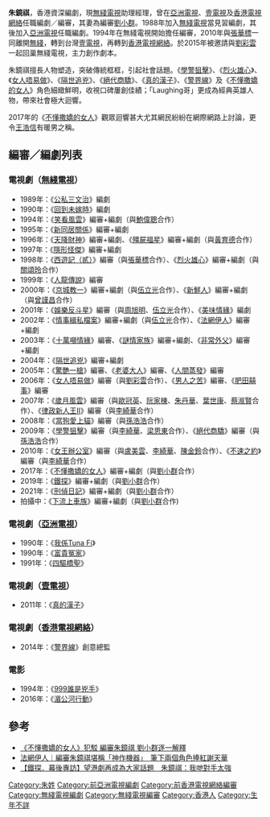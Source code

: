 '''朱鏡祺'''，香港資深編劇，現[[無綫電視|無綫電視]]助理經理，曾在[[亞洲電視|亞洲電視]]、[[壹電視|壹電視]]及[[香港電視網絡|香港電視網絡]]任職編劇／編審，其妻為編審[[劉小群|劉小群]]。1988年加入[[無綫電視|無綫電視]]當見習編劇，其後加入[[亞洲電視|亞洲電視]]任職編劇。1994年在無綫電視開始擔任編審，2010年與[[張華標|張華標]]一同離開[[無綫電視|無綫]]，轉到台灣[[壹電視|壹電視]]，再轉到[[香港電視網絡|香港電視網絡]]。於2015年被邀請與[[劉彩雲|劉彩雲]]一起回巢無綫電視，主力創作劇本。

朱鏡祺擅長人物塑造，突破傳統框框，引起社會話題。《[[學警狙擊|學警狙擊]]》、《[[烈火雄心|烈火雄心]]》、《[[女人唔易做|女人唔易做]]》、《[[隔世追兇|隔世追兇]]》、《[[絕代商驕|絕代商驕]]》、《[[真的漢子|真的漢子]]》、《[[警界線|警界線]]》及《[[不懂撒嬌的女人|不懂撒嬌的女人]]》角色細緻鮮明，收視口碑屢創佳績；「Laughing哥」更成為經典英雄人物，帶來社會極大迴響。

2017年的《[[不懂撒嬌的女人|不懂撒嬌的女人]]》觀眾迴響甚大尤其網民紛紛在網際網路上討論，更令[[王浩信|王浩信]]有暖男之稱。

==編審／編劇列表==
===電視劇（[[無綫電視|無綫電視]]）===
*1989年：《[[公私三文治|公私三文治]]》編劇
*1990年：《[[回到未嫁時|回到未嫁時]]》編劇
*1994年：《[[笑看風雲|笑看風雲]]》編審+編劇（與[[鮑偉聰|鮑偉聰]]合作）
*1995年：《[[新同居關係_(電視劇集)|新同居關係]]》編審+編劇
*1996年：《[[天降財神_(1996年電視劇)|天降財神]]》編審+編劇、《[[殭屍福星|殭屍福星]]》編審+編劇（與[[黃育德|黃育德]]合作）
*1997年：《[[隱形怪傑|隱形怪傑]]》編審+編劇
*1998年：《[[西遊記（貳）|西遊記（貳）]]》編審（與[[張華標|張華標]]合作）、《[[烈火雄心_(電視劇)|烈火雄心]]》編審+編劇（與[[關頌玲|關頌玲]]合作）
*1999年：《[[人龍傳說|人龍傳說]]》編審
*2000年：《[[京城教一|京城教一]]》編審+編劇（與[[伍立光|伍立光]]合作）、《[[新鮮人|新鮮人]]》編審+編劇（與[[曾謹昌|曾謹昌]]合作）
*2001年：《[[娛樂反斗星|娛樂反斗星]]》編審（與[[周旭明|周旭明]]、[[伍立光|伍立光]]合作）、《[[美味情緣|美味情緣]]》編劇
*2002年：《[[情事緝私檔案|情事緝私檔案]]》編審+編劇（與[[伍立光|伍立光]]合作）、《[[法網伊人|法網伊人]]》編審+編劇
*2003年：《[[十萬噸情緣|十萬噸情緣]]》編審、《[[謎情家族|謎情家族]]》編審+編劇、《[[非常外父|非常外父]]》編審+編劇
*2004年：《[[隔世追兇|隔世追兇]]》編審+編劇
*2005年：《[[驚艷一槍|驚艷一槍]]》編審、《[[老婆大人_(香港)|老婆大人]]》編審、《[[人間蒸發_(電視劇)|人間蒸發]]》編審
*2006年：《[[女人唔易做|女人唔易做]]》編審（與[[劉彩雲|劉彩雲]]合作）、《[[男人之苦|男人之苦]]》編審、《[[肥田囍事|肥田囍事]]》編審
*2007年：《[[歲月風雲|歲月風雲]]》編審（與[[歐冠英|歐冠英]]、[[阮家棟|阮家棟]]、[[朱丹華|朱丹華]]、[[葉世康|葉世康]]、[[蔡淑賢|蔡淑賢]]合作）、《[[律政新人王II|律政新人王II]]》編審（與[[李綺華|李綺華]]合作）
*2008年：《[[當狗愛上貓|當狗愛上貓]]》編審（與[[孫浩浩|孫浩浩]]合作）
*2009年：《[[學警狙擊|學警狙擊]]》編審（與[[李綺華|李綺華]]、[[梁恩東|梁恩東]]合作）、《[[絕代商驕|絕代商驕]]》編審（與[[孫浩浩|孫浩浩]]合作）
*2010年：《[[女王辦公室|女王辦公室]]》編審（與[[盧美雲|盧美雲]]、[[李綺華|李綺華]]、[[陳金鈴|陳金鈴]]合作）、《[[不速之約|不速之約]]》編審（與[[李綺華|李綺華]]合作）
*2017年：《[[不懂撒嬌的女人|不懂撒嬌的女人]]》編審+編劇（與[[劉小群|劉小群]]合作）
*2019年：《[[鐵探|鐵探]]》編審+編劇（與[[劉小群|劉小群]]合作）
*2021年：《[[刑偵日記|刑偵日記]]》編審+編劇（與[[劉小群|劉小群]]合作）
*拍攝中：《[[下流上車族|下流上車族]]》編審+編劇（與[[劉小群|劉小群]]合作)

===電視劇（[[亞洲電視|亞洲電視]]）===
*1990年：《[[我係Tuna_Fi|我係Tuna Fi]]》
*1990年：《[[富貴冤家|富貴冤家]]》
*1991年：《[[四驅橋聖|四驅橋聖]]》

===電視劇（[[壹電視|壹電視]]）===
*2011年：《[[真的漢子|真的漢子]]》 

===電視劇（[[香港電視網絡|香港電視網絡]]）===
*2014年：《[[警界線|警界線]]》創意總監

===電影===
* 1994年：《[[999誰是兇手|999誰是兇手]]》
* 2016年：《[[湄公河行動|湄公河行動]]》

==參考==
*[https://news.mingpao.com/ins/instantnews/web_tc/article/20170508/s00007/1494254761037  《不懂撒嬌的女人》犯駁 編審朱鏡祺 劉小群逐一解釋] {{Wayback|url=https://news.mingpao.com/ins/instantnews/web_tc/article/20170508/s00007/1494254761037 |date=20180823174552 }}
*[https://www.hk01.com/即時娛樂/625347/   法網伊人︱編審朱鏡祺堪稱「神作機器」　筆下兩個角色捧紅謝天華]
*[https://www.hk01.com/即時娛樂/327063/  【鐵探．幕後專訪】望港劇再成為大家話題　朱鏡祺：我哋對手太強]
{{無綫電視劇集編審}}
[[Category:朱姓|Category:朱姓]]
[[Category:前亞洲電視編劇|Category:前亞洲電視編劇]]
[[Category:前香港電視網絡編審|Category:前香港電視網絡編審]]
[[Category:無綫電視編劇|Category:無綫電視編劇]]
[[Category:無綫電視編審|Category:無綫電視編審]]
[[Category:香港人|Category:香港人]]
[[Category:生年不詳|Category:生年不詳]]